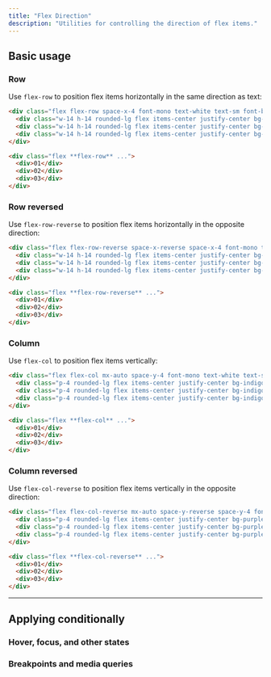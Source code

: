 ```yaml
---
title: "Flex Direction"
description: "Utilities for controlling the direction of flex items."
---
```




## Basic usage

### Row

Use `flex-row` to position flex items horizontally in the same direction as text:

```html {{ example: true }}
<div class="flex flex-row space-x-4 font-mono text-white text-sm font-bold leading-6">
  <div class="w-14 h-14 rounded-lg flex items-center justify-center bg-fuchsia-500 shadow-lg">01</div>
  <div class="w-14 h-14 rounded-lg flex items-center justify-center bg-fuchsia-500 shadow-lg">02</div>
  <div class="w-14 h-14 rounded-lg flex items-center justify-center bg-fuchsia-500 shadow-lg">03</div>
</div>
```

```html
<div class="flex **flex-row** ...">
  <div>01</div>
  <div>02</div>
  <div>03</div>
</div>
```

### Row reversed

Use `flex-row-reverse` to position flex items horizontally in the opposite direction:

```html {{ example: true }}
<div class="flex flex-row-reverse space-x-reverse space-x-4 font-mono text-white text-sm font-bold leading-6">
  <div class="w-14 h-14 rounded-lg flex items-center justify-center bg-blue-500 shadow-lg">01</div>
  <div class="w-14 h-14 rounded-lg flex items-center justify-center bg-blue-500 shadow-lg">02</div>
  <div class="w-14 h-14 rounded-lg flex items-center justify-center bg-blue-500 shadow-lg">03</div>
</div>
```

```html
<div class="flex **flex-row-reverse** ...">
  <div>01</div>
  <div>02</div>
  <div>03</div>
</div>
```

### Column

Use `flex-col` to position flex items vertically:

```html {{ example: true }}
<div class="flex flex-col mx-auto space-y-4 font-mono text-white text-sm font-bold leading-6 max-w-xs">
  <div class="p-4 rounded-lg flex items-center justify-center bg-indigo-500 shadow-lg">01</div>
  <div class="p-4 rounded-lg flex items-center justify-center bg-indigo-500 shadow-lg">02</div>
  <div class="p-4 rounded-lg flex items-center justify-center bg-indigo-500 shadow-lg">03</div>
</div>
```

```html
<div class="flex **flex-col** ...">
  <div>01</div>
  <div>02</div>
  <div>03</div>
</div>
```

### Column reversed

Use `flex-col-reverse` to position flex items vertically in the opposite direction:

```html {{ example: true }}
<div class="flex flex-col-reverse mx-auto space-y-reverse space-y-4 font-mono text-white text-sm font-bold leading-6 max-w-xs">
  <div class="p-4 rounded-lg flex items-center justify-center bg-purple-500 shadow-lg">01</div>
  <div class="p-4 rounded-lg flex items-center justify-center bg-purple-500 shadow-lg">02</div>
  <div class="p-4 rounded-lg flex items-center justify-center bg-purple-500 shadow-lg">03</div>
</div>
```

```html
<div class="flex **flex-col-reverse** ...">
  <div>01</div>
  <div>02</div>
  <div>03</div>
</div>
```

---

## <Heading ignore>Applying conditionally</Heading>

### <Heading ignore>Hover, focus, and other states</Heading>

<HoverFocusAndOtherStates defaultClass="flex flex-col" featuredClass="flex-row" />

### <Heading ignore>Breakpoints and media queries</Heading>

<BreakpointsAndMediaQueries defaultClass="flex flex-col" featuredClass="flex-row" />
